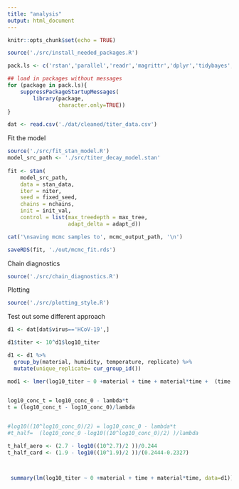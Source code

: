 ```yaml
---
title: "analysis"
output: html_document
---
```


```r
knitr::opts_chunk$set(echo = TRUE)
```


```r
source('./src/install_needed_packages.R')

pack.ls <- c('rstan','parallel','readr','magrittr','dplyr','tidybayes','ggplot2', 'modelr','tidyr','forcats','cowplot','bayesplot','huxtable','officer','flextable', 'lme4')

## load in packages without messages
for (package in pack.ls){
    suppressPackageStartupMessages(
        library(package,
                character.only=TRUE))
}
```

```r
dat <- read.csv('./dat/cleaned/titer_data.csv')
```

Fit the model
```r

source('./src/fit_stan_model.R')
model_src_path <- './src/titer_decay_model.stan'
  
fit <- stan(
    model_src_path,
    data = stan_data,
    iter = niter,
    seed = fixed_seed,
    chains = nchains,
    init = init_val,
    control = list(max_treedepth = max_tree,
                   adapt_delta = adapt_d))

cat('\nsaving mcmc samples to', mcmc_output_path, '\n')

saveRDS(fit, './out/mcmc_fit.rds')

```

Chain diagnostics

```r

source('./src/chain_diagnostics.R')

```
Plotting
```r
source('./src/plotting_style.R')
```

Test out some different approach

```r
d1 <- dat[dat$virus=='HCoV-19',]

d1$titer <- 10^d1$log10_titer

d1 <- d1 %>%
  group_by(material, humidity, temperature, replicate) %>%
  mutate(unique_replicate= cur_group_id())

mod1 <- lmer(log10_titer ~ 0 +material + time + material*time +  (time|unique_replicate), data=d1)

 
log10_conc_t = log10_conc_0 - lambda*t
t = (log10_conc_t - log10_conc_0)/lambda


#log10((10^log10_conc_0)/2) = log10_conc_0 - lambda*t
#t_half=  (log10_conc_0 -log10((10^log10_conc_0)/2) )/lambda

t_half_aero <- (2.7 - log10((10^2.7)/2 ))/0.244
t_half_card <- (1.9 - log10((10^1.9)/2 ))/(0.2444-0.2327)



 summary(lm(log10_titer ~ 0 +material + time + material*time, data=d1))

```




